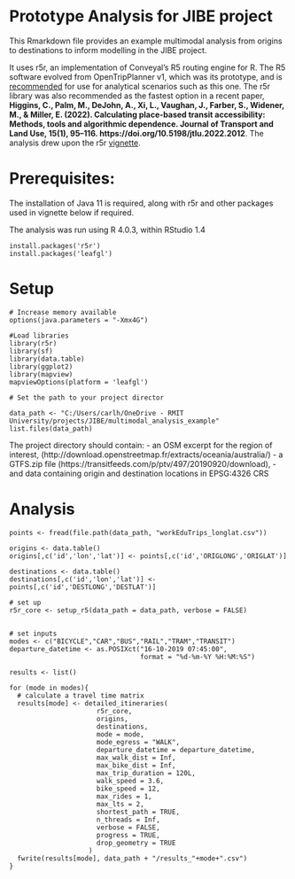 # Prototype Analysis for JIBE project

This Rmarkdown file provides an example multimodal analysis from origins to destinations to inform modelling in the JIBE project.

It uses r5r, an implementation of Conveyal's R5 routing engine for R.  The R5 software evolved from OpenTripPlanner v1, which was its prototype, and is [recommended](http://docs.opentripplanner.org/en/latest/Version-Comparison/) for use for analytical scenarios such as this one. The r5r library was also recommended as the fastest option in a recent paper, **Higgins, C., Palm, M., DeJohn, A., Xi, L., Vaughan, J., Farber, S., Widener, M., & Miller, E. (2022). Calculating place-based transit accessibility: Methods, tools and algorithmic dependence. Journal of Transport and Land Use, 15(1), 95–116. https://doi.org/10.5198/jtlu.2022.2012**.  The analysis drew upon the r5r [vignette](https://cran.r-project.org/web/packages/r5r/vignettes/intro_to_r5r.html).

# Prerequisites:
The installation of Java 11 is required, along with r5r and other packages used in vignette below if required.

The analysis was run using R 4.0.3, within RStudio 1.4

```
install.packages('r5r')
install.packages('leafgl')
```

# Setup
```
# Increase memory available
options(java.parameters = "-Xmx4G")

#Load libraries
library(r5r)
library(sf)
library(data.table)
library(ggplot2)
library(mapview)
mapviewOptions(platform = 'leafgl')

# Set the path to your project director

data_path <- "C:/Users/carlh/OneDrive - RMIT University/projects/JIBE/multimodal_analysis_example"
list.files(data_path)
```
The project directory should contain:
- an OSM excerpt for the region of interest, (http://download.openstreetmap.fr/extracts/oceania/australia/)
- a GTFS.zip file (https://transitfeeds.com/p/ptv/497/20190920/download), 
- and data containing origin and destination locations in EPSG:4326 CRS


# Analysis
```
points <- fread(file.path(data_path, "workEduTrips_longlat.csv"))

origins <- data.table()
origins[,c('id','lon','lat')] <- points[,c('id','ORIGLONG','ORIGLAT')]

destinations <- data.table()
destinations[,c('id','lon','lat')] <- points[,c('id','DESTLONG','DESTLAT')]

# set up
r5r_core <- setup_r5(data_path = data_path, verbose = FALSE)


# set inputs
modes <- c("BICYCLE","CAR","BUS","RAIL","TRAM","TRANSIT")
departure_datetime <- as.POSIXct("16-10-2019 07:45:00",
                                 format = "%d-%m-%Y %H:%M:%S")

results <- list()

for (mode in modes){
  # calculate a travel time matrix
  results[mode] <- detailed_itineraries(  
                      r5r_core,
                      origins,
                      destinations,
                      mode = mode,
                      mode_egress = "WALK",
                      departure_datetime = departure_datetime,
                      max_walk_dist = Inf,
                      max_bike_dist = Inf,
                      max_trip_duration = 120L,
                      walk_speed = 3.6,
                      bike_speed = 12,
                      max_rides = 1,
                      max_lts = 2,
                      shortest_path = TRUE,
                      n_threads = Inf,
                      verbose = FALSE,
                      progress = TRUE,
                      drop_geometry = TRUE
                    )
  fwrite(results[mode], data_path + "/results_"+mode+".csv")
}
```
